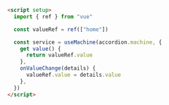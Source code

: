 ```html
<script setup>
  import { ref } from "vue"

  const valueRef = ref(["home"])

  const service = useMachine(accordion.machine, {
    get value() {
      return valueRef.value
    },
    onValueChange(details) {
      valueRef.value = details.value
    },
  })
</script>
```
